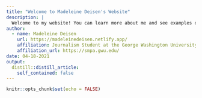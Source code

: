 ```yaml
---
title: "Welcome to Madeleine Deisen's Website"
description: |
  Welcome to my website! You can learn more about me and see examples of my writing and data projects.
author:
  - name: Madeleine Deisen 
    url: https://madeleinedeisen.netlify.app/
    affiliation: Journalism Student at the George Washington University
    affiliation_url: https://smpa.gwu.edu/
date: 04-18-2021
output:
  distill::distill_article:
    self_contained: false
---
```


```r
knitr::opts_chunk$set(echo = FALSE)

```



